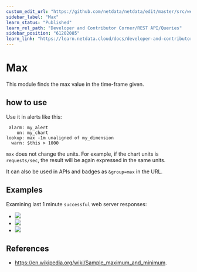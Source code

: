 ```yaml
---
custom_edit_url: "https://github.com/netdata/netdata/edit/master/src/web/api/queries/max/README.md"
sidebar_label: "Max"
learn_status: "Published"
learn_rel_path: "Developer and Contributor Corner/REST API/Queries"
sidebar_position: "61202085"
learn_link: "https://learn.netdata.cloud/docs/developer-and-contributor-corner/rest-api/queries/max"
---
```



# Max

This module finds the max value in the time-frame given.

## how to use

Use it in alerts like this:

```
 alarm: my_alert
    on: my_chart
lookup: max -1m unaligned of my_dimension
  warn: $this > 1000
```

`max` does not change the units. For example, if the chart units is `requests/sec`, the result
will be again expressed in the same units. 

It can also be used in APIs and badges as `&group=max` in the URL.

## Examples

Examining last 1 minute `successful` web server responses:

-   ![](https://registry.my-netdata.io/api/v1/badge.svg?chart=web_log_nginx.response_statuses&options=unaligned&dimensions=success&group=min&after=-60&label=min)
-   ![](https://registry.my-netdata.io/api/v1/badge.svg?chart=web_log_nginx.response_statuses&options=unaligned&dimensions=success&group=average&after=-60&label=average)
-   ![](https://registry.my-netdata.io/api/v1/badge.svg?chart=web_log_nginx.response_statuses&options=unaligned&dimensions=success&group=max&after=-60&label=max&value_color=orange)

## References

-   <https://en.wikipedia.org/wiki/Sample_maximum_and_minimum>.


